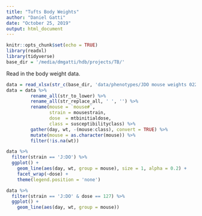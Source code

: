 ```yaml
---
title: "Tufts Body Weights"
author: "Daniel Gatti"
date: "October 25, 2019"
output: html_document
---
```


```r
knitr::opts_chunk$set(echo = TRUE)
library(readxl)
library(tidyverse)
base_dir = '/media/dmgatti/hdb/projects/TB/'
```

Read in the body weight data.

```r
data = read_xlsx(str_c(base_dir, 'data/phenotypes/JDO mouse weights 022819.xlsx'), skip = 1)
data = data %>%
         rename_all(str_to_lower) %>%
         rename_all(str_replace_all, ' ', '') %>%
         rename(mouse = `mouse#`,
                strain = mousestrain,
                dose  = mtbinitialdose,
                class = susceptibilityclass) %>%
         gather(day, wt, -(mouse:class), convert = TRUE) %>%
         mutate(mouse = as.character(mouse)) %>%
         filter(!is.na(wt))
```
```r
data %>%
  filter(strain == 'J:DO') %>%
  ggplot() +
    geom_line(aes(day, wt, group = mouse), size = 1, alpha = 0.2) +
    facet_wrap(~dose) +
    theme(legend.position = 'none')
```

```r
data %>%
  filter(strain == 'J:DO' & dose == 127) %>%
  ggplot() +
    geom_line(aes(day, wt, group = mouse))
```

